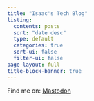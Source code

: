 ```yaml
---
title: "Isaac's Tech Blog"
listing:
  contents: posts
  sort: "date desc"
  type: default
  categories: true
  sort-ui: false
  filter-ui: false
page-layout: full
title-block-banner: true
---
```


Find me on: <a rel="me" href="https://sigmoid.social/@isaac_flath">Mastodon</a>

